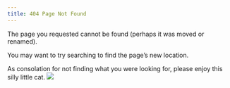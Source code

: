 ```yaml
---
title: 404 Page Not Found
---
```


The page you requested cannot be found (perhaps it was moved or renamed).

You may want to try searching to find the page's new location.

As consolation for not finding what you were looking for, please enjoy this silly little cat.
![](images/404.png){fig-align="center"}